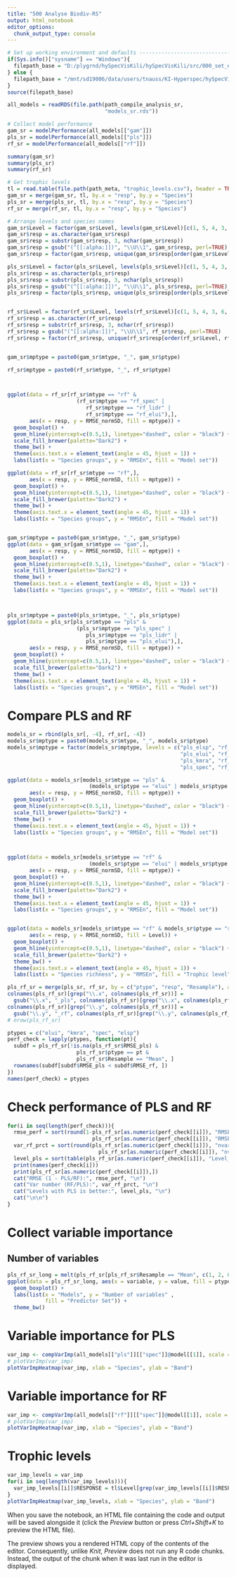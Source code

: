 ```yaml
---
title: "500 Analyse Biodiv-RS"
output: html_notebook
editor_options: 
  chunk_output_type: console
---
```


```r
# Set up working environment and defaults --------------------------------------
if(Sys.info()["sysname"] == "Windows"){
  filepath_base = "D:/plygrnd/hySpecVisKili/hySpecVisKili/src/000_set_environment.R"
} else {
  filepath_base = "/mnt/sd19006/data/users/tnauss/KI-Hyperspec/hySpecVisKili/src/000_set_environment_linux.R"
}
source(filepath_base)

all_models = readRDS(file.path(path_compile_analysis_sr, 
                               "models_sr.rds"))

# Collect model performance
gam_sr = modelPerformance(all_models[["gam"]])
pls_sr = modelPerformance(all_models[["pls"]])
rf_sr = modelPerformance(all_models[["rf"]])

summary(gam_sr)
summary(pls_sr)
summary(rf_sr)

# Get trophic levels
tl = read.table(file.path(path_meta, "trophic_levels.csv"), header = TRUE, sep = ";")
gam_sr = merge(gam_sr, tl, by.x = "resp", by.y = "Species")
pls_sr = merge(pls_sr, tl, by.x = "resp", by.y = "Species")
rf_sr = merge(rf_sr, tl, by.x = "resp", by.y = "Species")

# Arrange levels and species names
gam_sr$Level = factor(gam_sr$Level, levels(gam_sr$Level)[c(1, 5, 4, 3, 6, 2)] )
gam_sr$resp = as.character(gam_sr$resp)
gam_sr$resp = substr(gam_sr$resp, 3, nchar(gam_sr$resp))
gam_sr$resp = gsub("(^[[:alpha:]])", "\\U\\1", gam_sr$resp, perl=TRUE)
gam_sr$resp = factor(gam_sr$resp, unique(gam_sr$resp[order(gam_sr$Level, gam_sr$resp)]))

pls_sr$Level = factor(pls_sr$Level, levels(pls_sr$Level)[c(1, 5, 4, 3, 6, 2)] )
pls_sr$resp = as.character(pls_sr$resp)
pls_sr$resp = substr(pls_sr$resp, 3, nchar(pls_sr$resp))
pls_sr$resp = gsub("(^[[:alpha:]])", "\\U\\1", pls_sr$resp, perl=TRUE)
pls_sr$resp = factor(pls_sr$resp, unique(pls_sr$resp[order(pls_sr$Level, pls_sr$resp)]))


rf_sr$Level = factor(rf_sr$Level, levels(rf_sr$Level)[c(1, 5, 4, 3, 6, 2)] )
rf_sr$resp = as.character(rf_sr$resp)
rf_sr$resp = substr(rf_sr$resp, 3, nchar(rf_sr$resp))
rf_sr$resp = gsub("(^[[:alpha:]])", "\\U\\1", rf_sr$resp, perl=TRUE)
rf_sr$resp = factor(rf_sr$resp, unique(rf_sr$resp[order(rf_sr$Level, rf_sr$resp)]))


gam_sr$mptype = paste0(gam_sr$mtype, "_", gam_sr$ptype)

rf_sr$mptype = paste0(rf_sr$mtype, "_", rf_sr$ptype)



ggplot(data = rf_sr[rf_sr$mtype == "rf" & 
                      (rf_sr$mptype == "rf_spec" | 
                         rf_sr$mptype == "rf_lidr" |
                         rf_sr$mptype == "rf_elui"),], 
       aes(x = resp, y = RMSE_normSD, fill = mptype)) + 
  geom_boxplot() +
  geom_hline(yintercept=c(0.5,1), linetype="dashed", color = "black") + 
  scale_fill_brewer(palette="Dark2") + 
  theme_bw() + 
  theme(axis.text.x = element_text(angle = 45, hjust = 1)) + 
  labs(list(x = "Species groups", y = "RMSEn", fill = "Model set"))

ggplot(data = rf_sr[rf_sr$mtype == "rf",], 
       aes(x = resp, y = RMSE_normSD, fill = mptype)) + 
  geom_boxplot() +
  geom_hline(yintercept=c(0.5,1), linetype="dashed", color = "black") + 
  scale_fill_brewer(palette="Dark2") + 
  theme_bw() + 
  theme(axis.text.x = element_text(angle = 45, hjust = 1)) + 
  labs(list(x = "Species groups", y = "RMSEn", fill = "Model set"))


gam_sr$mptype = paste0(gam_sr$mtype, "_", gam_sr$ptype)
ggplot(data = gam_sr[gam_sr$mtype == "gam",], 
       aes(x = resp, y = RMSE_normSD, fill = mptype)) + 
  geom_boxplot() +
  geom_hline(yintercept=c(0.5,1), linetype="dashed", color = "black") + 
  scale_fill_brewer(palette="Dark2") + 
  theme_bw() + 
  theme(axis.text.x = element_text(angle = 45, hjust = 1)) + 
  labs(list(x = "Species groups", y = "RMSEn", fill = "Model set"))



pls_sr$mptype = paste0(pls_sr$mtype, "_", pls_sr$ptype)
ggplot(data = pls_sr[pls_sr$mtype == "pls" & 
                      (pls_sr$mptype == "pls_spec" | 
                         pls_sr$mptype == "pls_lidr" |
                         pls_sr$mptype == "pls_elui"),], 
       aes(x = resp, y = RMSE_normSD, fill = mptype)) + 
  geom_boxplot() +
  geom_hline(yintercept=c(0.5,1), linetype="dashed", color = "black") + 
  scale_fill_brewer(palette="Dark2") + 
  theme_bw() + 
  theme(axis.text.x = element_text(angle = 45, hjust = 1)) + 
  labs(list(x = "Species groups", y = "RMSEn", fill = "Model set"))

```

# Compare PLS and RF
```r
models_sr = rbind(pls_sr[, -4], rf_sr[, -4])
models_sr$mptype = paste0(models_sr$mtype, "_", models_sr$ptype)
models_sr$mptype = factor(models_sr$mptype, levels = c("pls_elsp", "rf_elsp",
                                                       "pls_elui", "rf_elui",
                                                       "pls_kmra", "rf_kmra",
                                                       "pls_spec", "rf_spec"))

ggplot(data = models_sr[models_sr$mtype == "pls" & 
                          (models_sr$ptype == "elui" | models_sr$ptype == "spec"),], 
       aes(x = resp, y = RMSE_normSD, fill = mptype)) + 
  geom_boxplot() +
  geom_hline(yintercept=c(0.5,1), linetype="dashed", color = "black") + 
  scale_fill_brewer(palette="Dark2") + 
  theme_bw() + 
  theme(axis.text.x = element_text(angle = 45, hjust = 1)) + 
  labs(list(x = "Species groups", y = "RMSEn", fill = "Model set"))



ggplot(data = models_sr[models_sr$mtype == "rf" & 
                          (models_sr$ptype == "elui" | models_sr$ptype == "spec"),], 
       aes(x = resp, y = RMSE_normSD, fill = mptype)) + 
  geom_boxplot() +
  geom_hline(yintercept=c(0.5,1), linetype="dashed", color = "black") + 
  scale_fill_brewer(palette="Dark2") + 
  theme_bw() + 
  theme(axis.text.x = element_text(angle = 45, hjust = 1)) + 
  labs(list(x = "Species groups", y = "RMSEn", fill = "Model set"))


ggplot(data = models_sr[models_sr$mtype == "rf" & models_sr$ptype == "spec",], 
       aes(x = resp, y = RMSE_normSD, fill = Level)) + 
  geom_boxplot() +
  geom_hline(yintercept=c(0.5,1), linetype="dashed", color = "black") + 
  scale_fill_brewer(palette="Dark2") + 
  theme_bw() + 
  theme(axis.text.x = element_text(angle = 45, hjust = 1)) + 
  labs(list(x = "Species richness", y = "RMSEn", fill = "Trophic level"))
```

```r
pls_rf_sr = merge(pls_sr, rf_sr, by = c("ptype", "resp", "Resample"), all.y = TRUE)
colnames(pls_rf_sr)[grep("\\.x", colnames(pls_rf_sr))] = 
  gsub("\\.x", "_pls", colnames(pls_rf_sr)[grep("\\.x", colnames(pls_rf_sr))])
colnames(pls_rf_sr)[grep("\\.y", colnames(pls_rf_sr))] = 
  gsub("\\.y", "_rf", colnames(pls_rf_sr)[grep("\\.y", colnames(pls_rf_sr))])
# nrow(pls_rf_sr)

ptypes = c("elui", "kmra", "spec", "elsp")
perf_check = lapply(ptypes, function(pt){
  subdf = pls_rf_sr[!is.na(pls_rf_sr$RMSE_pls) & 
                      pls_rf_sr$ptype == pt &
                      pls_rf_sr$Resample == "Mean", ]
  rownames(subdf[subdf$RMSE_pls < subdf$RMSE_rf, ])
})
names(perf_check) = ptypes
```

# Check performance of PLS and RF
```r
for(i in seq(length(perf_check))){
  rmse_perf = sort(round(1-pls_rf_sr[as.numeric(perf_check[[i]]), "RMSE_pls"] / 
                           pls_rf_sr[as.numeric(perf_check[[i]]), "RMSE_rf"],2))
  var_rf_prct = sort(round(pls_rf_sr[as.numeric(perf_check[[i]]), "nvars_rf"] / 
                             pls_rf_sr[as.numeric(perf_check[[i]]), "nvars_pls"],2))
  level_pls = sort(table(pls_rf_sr[as.numeric(perf_check[[i]]), "Level_pls"]))
  print(names(perf_check[i]))
  print(pls_rf_sr[as.numeric(perf_check[[i]]),])
  cat("RMSE (1 - PLS/RF):", rmse_perf, "\n")
  cat("Var number (RF/PLS):", var_rf_prct, "\n")
  cat("Levels with PLS is better:", level_pls, "\n")
  cat("\n\n")
}
```

# Collect variable importance
## Number of variables
```r
pls_rf_sr_long = melt(pls_rf_sr[pls_rf_sr$Resample == "Mean", c(1, 2, 6, 13)], id.vars = c("ptype", "resp"))
ggplot(data = pls_rf_sr_long, aes(x = variable, y = value, fill = ptype)) +
  geom_boxplot() + 
  labs(list(x = "Models", y = "Number of variables" ,
            fill = "Predictor Set")) +
  theme_bw()
```


# Variable importance for PLS
```r
var_imp <- compVarImp(all_models[["pls"]][["spec"]]@model[[1]], scale = FALSE)
# plotVarImp(var_imp)
plotVarImpHeatmap(var_imp, xlab = "Species", ylab = "Band")
```

# Variable importance for RF
```r
var_imp <- compVarImp(all_models[["rf"]][["spec"]]@model[[1]], scale = FALSE)
# plotVarImp(var_imp)
plotVarImpHeatmap(var_imp, xlab = "Species", ylab = "Band")
```


# Trophic levels
```r
var_imp_levels = var_imp
for(i in seq(length(var_imp_levels))){
  var_imp_levels[[i]]$RESPONSE = tl$Level[grep(var_imp_levels[[i]]$RESPONSE[1], tl$Species)]
}
plotVarImpHeatmap(var_imp_levels, xlab = "Species", ylab = "Band")
```




When you save the notebook, an HTML file containing the code and output will be saved alongside it (click the *Preview* button or press *Ctrl+Shift+K* to preview the HTML file).

The preview shows you a rendered HTML copy of the contents of the editor. Consequently, unlike *Knit*, *Preview* does not run any R code chunks. Instead, the output of the chunk when it was last run in the editor is displayed.
